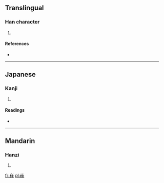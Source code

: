 ==Translingual==

===Han character===
{{Han char|rn=46|rad=山|as=09|sn=12|four=2291<sub>4</sub>|canj=山木卜土 (UDYG)}}

# {{defn|Han|sort=山09}}

====References====
* {{Han ref|kx=0316.020|dkj=08265|dj=0616.290|hdz=10785.050|uh=5D40|ud=23872|bh=D8F0|bd=55536}}

----

==Japanese==

===Kanji===
{{ja-kanji|grade=|rs=山09}}

# {{defn|Japanese|sort=山09}}

====Readings====
* {{ja-readings|on=[[ちう]] (chiu), [[じゆ]] (jiyu)|kun=}}

----

==Mandarin==

===Hanzi===
{{cmn-hanzi|pin=[[zhù]] ([[zhu4]])|wg=chu<sup>4</sup>}}

# {{defn|Mandarin|sort=山09}}

[[fr:嵀]]
[[pl:嵀]]